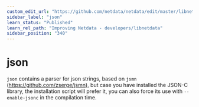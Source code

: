 ```yaml
---
custom_edit_url: "https://github.com/netdata/netdata/edit/master/libnetdata/json/README.md"
sidebar_label: "json"
learn_status: "Published"
learn_rel_path: "Improving Netdata - developers/libnetdata"
sidebar_position: "340"
---
```



# json

`json` contains a parser for json strings, based on `jsmn` (<https://github.com/zserge/jsmn>), but case you have installed the JSON-C library, the installation script will prefer it, you can also force its use with `--enable-jsonc` in the compilation time.


